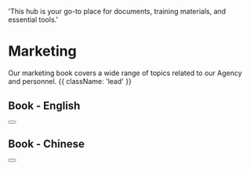   'This hub is your go-to place for documents, training materials, and essential tools.'

# Marketing

Our marketing book covers a wide range of topics related to our Agency and personnel. {{ className: 'lead' }}

## Book - English

<div className="not-prose">
  <Button
    href="book"
    variant="text"
    arrow="right"
    children="Click here to view the book"
  />
</div>

## Book - Chinese

<div className="not-prose">
  <Button
    href="book-cn"
    variant="text"
    arrow="right"
    children="Click here to view the book"
  />
</div>
